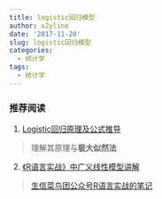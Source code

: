 ```yaml
---
title: logistic回归模型
author: x2yline
date: '2017-11-20'
slug: logistic回归模型
categories:
  - 统计学
tags:
  - 统计学
---
```

### 推荐阅读
1. [Logistic回归原理及公式推导](http://blog.csdn.net/ariessurfer/article/details/41310525)   

> 理解其原理与**极大似然法**

2. [《R语言实战》中广义线性模型讲解](https://www.statmethods.net/advstats/glm.html)  

> [生信菜鸟团公众号R语言实战的笔记]()
